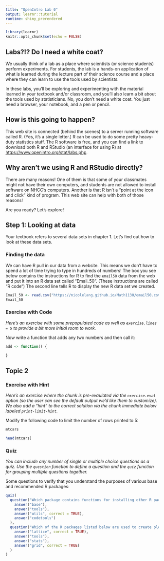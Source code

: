 ```yaml
---
title: "OpenIntro Lab 0"
output: learnr::tutorial
runtime: shiny_prerendered
---
```


```r
library(learnr)
knitr::opts_chunk$set(echo = FALSE)
```


## Labs?!? Do I need a white coat?
We usually think of a lab as a place where scientists (or science students) perform experiments. For students, the lab is a hands-on application of what is learned during the lecture part of their science course and a place where they can learn to use the tools used by scientists. 

In these labs, you'll be exploring and experimenting with the material learned in your textbook and/or classroom, and you'll also learn a bit about the tools used by statisticians. No, you don't need a white coat. You just need a browser, your notebook, and a pen or pencil.

## How is this going to happen?
This web site is connected (behind the scenes) to a server running software called R. (Yes, it's a single letter.) R can be used to do some pretty heavy-duty statistics stuff. The R software is free, and you can find a link to download both R and RStudio (an interface for using R) at <https://www.openintro.org/stat/labs.php>.

## Why aren't we using R and RStudio directly?
There are many reasons! One of them is that some of your classmates might not have their own computers, and students are not allowed to install software on NHCC's computers. Another is that R isn't a "point at the icon and click" kind of program. This web site can help with both of those reasons!

Are you ready? Let's explore!


## Step 1: Looking at data
Your textbook refers to several data sets in chapter 1. Let's find out how to look at these data sets.

### Finding the data 


We can have R pull in our data from a website. This means we don't have to spend a lot of time trying to type in hundreds of numbers! The box you see below contains the instructions for R to find the `email50` data from the web and put it into an R data set called "Email_50". (These instructions are called "R code")
The second line tells R to display the new R data set we created.

```r
Email_50 <- read.csv("https://nicolelang.github.io/Math1130/email50.csv")
Email_50

```

### Exercise with Code

*Here's an exercise with some prepopulated code as well as `exercise.lines = 5` to provide a bit more initial room to work.*

Now write a function that adds any two numbers and then call it:

```r
add <- function() {
  
}
```

## Topic 2

### Exercise with Hint

*Here's an exercise where the chunk is pre-evaulated via the `exercise.eval` option (so the user can see the default output we'd like them to customize). We also add a "hint" to the correct solution via the chunk immediate below labeled `print-limit-hint`.*

Modify the following code to limit the number of rows printed to 5:

```r
mtcars
```

```r
head(mtcars)
```

### Quiz

*You can include any number of single or multiple choice questions as a quiz. Use the `question` function to define a question and the `quiz` function for grouping multiple questions together.*

Some questions to verify that you understand the purposes of various base and recommended R packages:

```r
quiz(
  question("Which package contains functions for installing other R packages?",
    answer("base"),
    answer("tools"),
    answer("utils", correct = TRUE),
    answer("codetools")
  ),
  question("Which of the R packages listed below are used to create plots?",
    answer("lattice", correct = TRUE),
    answer("tools"),
    answer("stats"),
    answer("grid", correct = TRUE)
  )
)
```

